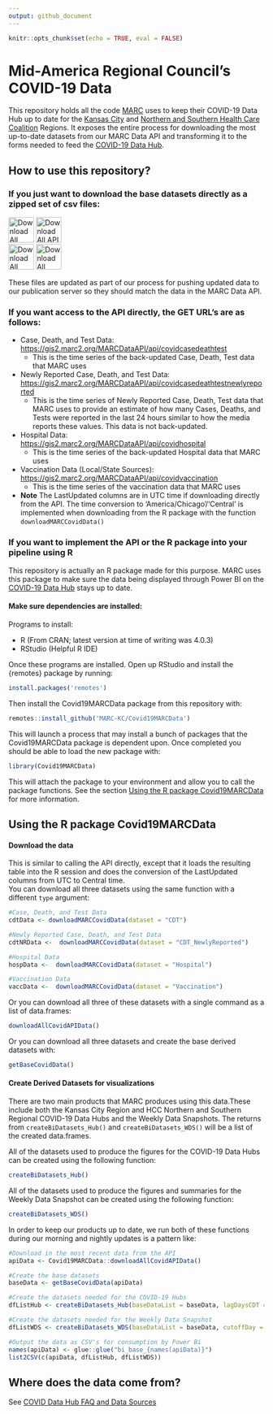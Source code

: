 ```yaml
---
output: github_document
---
```


<!-- README.md is generated from README.Rmd. Please edit that file -->

```r
knitr::opts_chunk$set(echo = TRUE, eval = FALSE)
```




# Mid-America Regional Council's COVID-19 Data

This repository holds all the code [MARC](https://www.marc.org/) uses to keep their COVID-19 Data Hub up to date for the [Kansas City](https://marc2.org/covidhub/) and [Northern and Southern Health Care Coalition](https://marc2.org/hcchub/) Regions. It exposes the entire process for downloading the most up-to-date datasets from our MARC Data API and transforming it to the forms needed to feed the [COVID-19 Data Hub](https://marc2.org/covidhub/).

## How to use this repository?

### If you just want to download the base datasets directly as a zipped set of csv files: 

<!-- [<img src="man/figures/downloadCSVs.png" height="50px">](https://marc2.org/coviddata/regionalcovid_datadictionary.xlsx) -->
[<img src="man/figures/downloadAllCSVs.png" height="50px" title="Download All COVID-19 Datasets as Zipped CSV's">](https://marc2.org/coviddata/CovidData_All.zip)
[<img src="man/figures/downloadBaseCSVs.png" height="50px" title="Download All API COVID-19 Datasets as Zipped CSV's">](https://marc2.org/coviddata/CovidData_Base.zip)  
[<img src="man/figures/downloadPowerBiCSVs.png" height="50px" title="Download All Power BI COVID-19 Datasets as Zipped CSV's">](https://marc2.org/coviddata/CovidData_PBI.zip)
[<img src="man/figures/downloadWeeklySnapshotCSVs.png" height="50px" title="Download All Weekly Data Snapshot COVID-19 Datasets as Zipped CSV's">](https://marc2.org/coviddata/CovidData_WDS.zip)


These files are updated as part of our process for pushing updated data to our publication server so they should match the data in the MARC Data API.

### If you want access to the API directly, the GET URL's are as follows:

*  Case, Death, and Test Data: </br><https://gis2.marc2.org/MARCDataAPI/api/covidcasedeathtest>  
    *  This is the time series of the back-updated Case, Death, Test data that MARC uses
*  Newly Reported Case, Death, and Test Data: </br><https://gis2.marc2.org/MARCDataAPI/api/covidcasedeathtestnewlyreported>
    *  This is the time series of Newly Reported Case, Death, Test data that MARC uses to provide an estimate of how many Cases, Deaths, and Tests were reported in the last 24 hours similar to how the media reports these values. This data is not back-updated.
*  Hospital Data: </br><https://gis2.marc2.org/MARCDataAPI/api/covidhospital>
    *  This is the time series of the back-updated Hospital data that MARC uses  
*  Vaccination Data (Local/State Sources): </br><https://gis2.marc2.org/MARCDataAPI/api/covidvaccination>
    *  This is the time series of the vaccination data that MARC uses  
*  **Note** The LastUpdated columns are in UTC time if downloading directly from the API. The time conversion to 'America/Chicago'/'Central' is implemented when downloading from the R package with the function `downloadMARCCovidData()`


### If you want to implement the API or the R package into your pipeline using R

This repository is actually an R package made for this purpose. MARC uses this package to make sure the data being displayed through Power BI on the [COVID-19 Data Hub](https://marc2.org/covidhub/) stays up to date.

#### Make sure dependencies are installed:

Programs to install:

* R (From CRAN; latest version at time of writing was 4.0.3)
* RStudio (Helpful R IDE)

Once these programs are installed. Open up RStudio and install the {remotes} package by running:  
```r
install.packages('remotes')
```


Then install the Covid19MARCData package from this repository with:
```r
remotes::install_github('MARC-KC/Covid19MARCData')
```
This will launch a process that may install a bunch of packages that the Covid19MARCData package is dependent upon. Once completed you should be able to load the new package with:
```r
library(Covid19MARCData)
```
This will attach the package to your environment and allow you to call the package functions. See the section [Using the R package Covid19MARCData](#using-the-r-package-covid19marcdata) for more information.


## Using the R package Covid19MARCData 

#### Download the data

This is similar to calling the API directly, except that it loads the resulting table into the R session and does the conversion of the LastUpdated columns from UTC to Central time.  
You can download all three datasets using the same function with a different `type` argument:
```r
#Case, Death, and Test Data
cdtData <- downloadMARCCovidData(dataset = "CDT")

#Newly Reported Case, Death, and Test Data
cdtNRData <-  downloadMARCCovidData(dataset = "CDT_NewlyReported")

#Hospital Data
hospData <-  downloadMARCCovidData(dataset = "Hospital")

#Vaccination Data
vaccData <-  downloadMARCCovidData(dataset = "Vaccination")
```

Or you can download all three of these datasets with a single command as a list of data.frames:
```r
downloadAllCovidAPIData()
```

Or you can download all three datasets and create the base derived datasets with:
```r
getBaseCovidData()
```


#### Create Derived Datasets for visualizations

There are two main products that MARC produces using this data.These include both the Kansas City Region and HCC Northern and Southern Regional COVID-19 Data Hubs and the Weekly Data Snapshots. The returns from `createBiDatasets_Hub()` and `createBiDatasets_WDS()` will be a list of the created data.frames.

All of the datasets used to produce the figures for the COVID-19 Data Hubs can be created using the following function:
```r
createBiDatasets_Hub()
```


All of the datasets used to produce the figures and summaries for the Weekly Data Snapshot can be created using the following function:
```r
createBiDatasets_WDS()
```

In order to keep our products up to date, we run both of these functions during our morning and nightly updates is a pattern like:
```r
#Download in the most recent data from the API 
apiData <- Covid19MARCData::downloadAllCovidAPIData()

#Create the base datasets
baseData <- getBaseCovidData(apiData)

#Create the datasets needed for the COVID-19 Hubs
dfListHub <- createBiDatasets_Hub(baseDataList = baseData, lagDaysCDT = 10, lagDaysHosp = 2)

#Create the datasets needed for the Weekly Data Snapshot
dfListWDS <- createBiDatasets_WDS(baseDataList = baseData, cutoffDay = 'Sunday', lagDaysCDT = 10, lagDaysHosp = 2)

#Output the data as CSV's for consumption by Power Bi
names(apiData) <- glue::glue("bi_base_{names(apiData)}")
list2CSV(c(apiData, dfListHub, dfListWDS))
```


## Where does the data come from?
See [COVID Data Hub FAQ and Data Sources](https://experience.arcgis.com/experience/04aa1fd0d1184d139cfa4e3fa97fea6d/page/page_33/)
